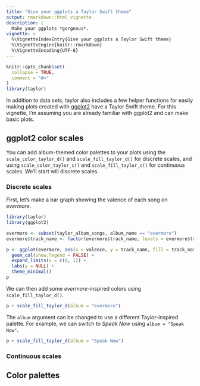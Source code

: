 ```yaml
---
title: "Give your ggplots a Taylor Swift theme"
output: rmarkdown::html_vignette
description: |
  Make your ggplots *gorgeous*.
vignette: >
  %\VignetteIndexEntry{Give your ggplots a Taylor Swift theme}
  %\VignetteEngine{knitr::rmarkdown}
  %\VignetteEncoding{UTF-8}
---
```


```r
knitr::opts_chunk$set(
  collapse = TRUE,
  comment = "#>"
)
library(taylor)
```

In addition to data sets, taylor also includes a few helper functions for easily making plots created with [ggplot2](https://ggplot2.tidyverse.org) have a Taylor Swift theme. For this vignette, I'm assuming you are already familiar with ggplot2 and can make basic plots. 

## ggplot2 color scales

You can add album-themed color palettes to your plots using the `scale_color_taylor_d()` and `scale_fill_taylor_d()` for discrete scales, and using `scale_color_taylor_c()` and `scale_fill_taylor_c()` for continuous scales. We'll start will discrete scales.

### Discrete scales

First, let's make a bar graph showing the valence of each song on *evermore*.

```r
library(taylor)
library(ggplot2)

evermore <- subset(taylor_album_songs, album_name == "evermore")
evermore$track_name <- factor(evermore$track_name, levels = evermore$track_name)

p <- ggplot(evermore, aes(x = valence, y = track_name, fill = track_name)) +
  geom_col(show.legend = FALSE) +
  expand_limits(x = c(0, 1)) +
  labs(y = NULL) +
  theme_minimal()
p
```

We can then add some *evermore*-inspired colors using `scale_fill_taylor_d()`.

```r
p + scale_fill_taylor_d(album = "evermore")
```

The `album` argument can be changed to use a different Taylor-inspired palette. For example, we can switch to *Speak Now* using `album = "Speak Now"`.

```r
p + scale_fill_taylor_d(album = "Speak Now")
```


### Continuous scales



## Color palettes

